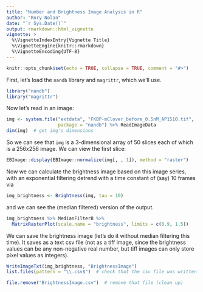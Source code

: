 ```yaml
---
title: "Number and Brightness Image Analysis in R"
author: "Rory Nolan"
date: "`r Sys.Date()`"
output: rmarkdown::html_vignette
vignette: >
  %\VignetteIndexEntry{Vignette Title}
  %\VignetteEngine{knitr::rmarkdown}
  %\VignetteEncoding{UTF-8}
---
```


```r
knitr::opts_chunk$set(echo = TRUE, collapse = TRUE, comment = "#>")
```

First, let's load the `nandb` library and `magrittr`, which we'll use.
```r
library("nandb")
library("magrittr")
```

Now let's read in an image:
```r
img <- system.file("extdata", "FKBP-mClover_before_0.5nM_AP1510.tif", 
                   package = "nandb") %>% ReadImageData
dim(img)  # get img's dimensions
```
So we can see that `img` is a 3-dimensional array of 50 slices each of which is a 256x256 image. We can view the first slice:
```r
EBImage::display(EBImage::normalize(img[, , 1]), method = "raster")
```

Now we can calculate the brightness image based on this image series, with an exponential filtering detrend with a time constant of (say) 10 frames via 
```r
img_brightness <- Brightness(img, tau = 10)
```
and we can see the (median filtered) version of the output. 
```r
img_brightness %>% MedianFilterB %>% 
  MatrixRasterPlot(scale.name = "brightness", limits = c(0.9, 1.5))
```
We can save the brightness image (let's do it without median filtering this time). It saves as a text csv file (not as a tiff image, since the brightness values can be any non-negative real number, but tiff images can only store pixel values as integers).
```r
WriteImageTxt(img_brightness, "BrightnessImage")
list.files(pattern = "\\.csv$")  # check that the csv file was written to the folder
```
```r
file.remove("BrightnessImage.csv")  # remove that file (clean up)
```
